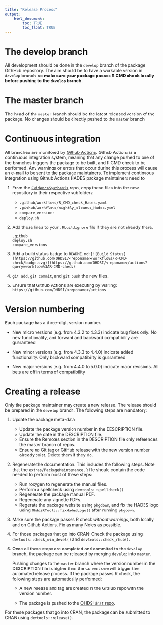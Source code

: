 ```yaml
---
title: "Release Process"
output: 
    html_document:
        toc: TRUE
        toc_float: TRUE
---
```

# The develop branch

All development should be done in the `develop` branch of the package GithHub repository. The aim should be to have a workable version in `develop` branch, so **make sure your package passes R CMD check locally before pushing to the `develop` branch**.

# The master branch

The head of the `master` branch should be the latest released version of the package. No changes should be directly pushed to the `master` branch.

# Continuous integration

All branches are monitored by [Github Actions](https://docs.github.com/en/actions/quickstart). Github Actions is a continuous integration system, meaning that any change pushed to one of the branches triggers the package to be built, and R CMD check to be performed. Any warnings or errors that occur during this process will cause an e-mail to be sent to the package maintainers. To implement continuous integration using Github Actions HADES package maintainers need to 

1. From the [`EvidenceSynthesis`](https://github.com/OHDSI/EvidenceSynthesis) repo, copy these files into the new repository in their respective subfolders:
    - `.github/workflows/R_CMD_check_Hades.yaml` 
	- `.github/workflows/nightly_cleanup_Hades.yaml` 
	- `compare_versions`
	- `deploy.sh`
2. Add these lines to your `.Rbuildignore` file if they are not already there:

    ```
	.github
	deploy.sh
	compare_versions
	```

3. Add a build status badge to `README.md`: `[![Build Status](https://github.com/OHDSI/<reponame>/workflows/R-CMD-check/badge.svg)](https://github.com/OHDSI/<reponame>/actions?query=workflow%3AR-CMD-check)`
4. `git add`, `git commit`, and `git push` the new files.
5. Ensure that Github Actions are executing by visiting: `https://github.com/OHDSI/<reponame>/actions`
 

# Version numbering

Each package has a three-digit version number.

- New micro versions (e.g. from 4.3.2 to 4.3.3) indicate bug fixes only. No new functionality, and forward and backward compatibility are guaranteed

- New minor versions (e.g. from 4.3.3 to 4.4.0) indicate added functionality. Only backward compatibility is guaranteed

- New major versions (e.g. from 4.4.0 to 5.0.0) indicate major revisions. All bets are off in terms of compatibility

# Creating a release

Only the package maintainer may create a new release. The release should be prepared in the `develop` branch. The following steps are mandatory:

1. Update the package meta-data

	- Update the package version number in the DESCRIPTION file.
	- Update the date in the DESCRIPTION file.
	- Ensure the Remotes section in the DESCRIPTION file only references the master branch of repos.
	- Ensure *no* Git tag or GitHub release with the new version number already exist. Delete them if they do.


2. Regenerate the documentation. This includes the following steps. Note that the `extras/PackageMaintenance.R` file should contain the code needed to perform most of these steps:

	- Run roxygen to regenerate the manual files.
	- Perform a spellcheck using `devtools::spellcheck()`
	- Regenerate the package manual PDF.
	- Regenerate any vignette PDFs. 
	- Regerate the package website using `pkgdown`, and fix the HADES logo using `OhdsiRTools::fixHadesLogo()` after running `pkgdown`.


3. Make sure the package passes R check *without warnings*, both locally and on Github Actions. Fix as many Notes as possible. 

4. For those packages that go into CRAN: Check the package using `devtools::check_win_devel()` and `devtools::check_rhub()`.

5. Once all these steps are completed and commited to the `develop` branch, the package can be released by merging `develop` into `master`. 

	Pushing changes to the `master` branch where the version number in the DESCRIPTION file is higher than the current one will trigger the automated release process. If the package passes R check, the following steps are automatically performed:

	- A new release and tag are created in the GitHub repo with the version number.

	- The package is pushed to the [OHDSI `drat` repo](https://github.com/OHDSI/drat).

For those packages that go into CRAN, the package can be submitted to CRAN using `devtools::release()`.
